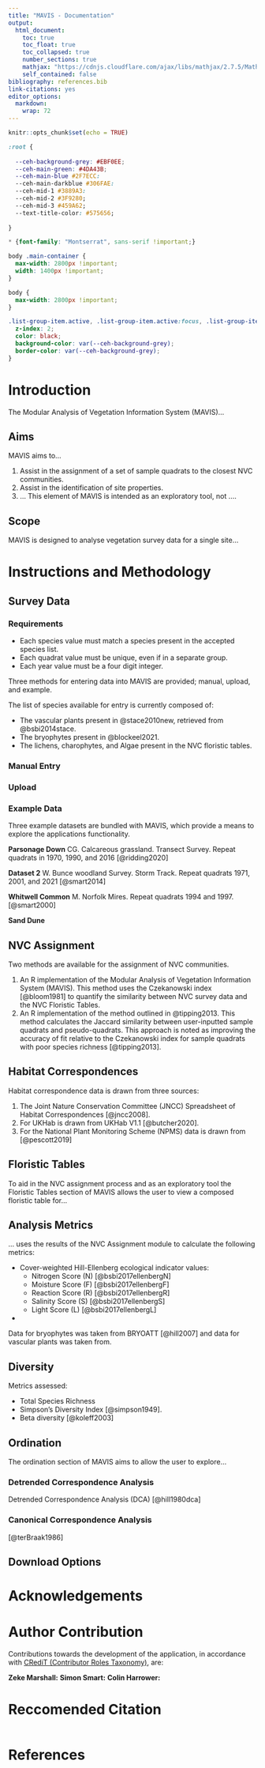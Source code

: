 ```yaml
---
title: "MAVIS - Documentation"
output: 
  html_document:
    toc: true
    toc_float: true
    toc_collapsed: true
    number_sections: true
    mathjax: "https://cdnjs.cloudflare.com/ajax/libs/mathjax/2.7.5/MathJax.js?config=TeX-AMS_CHTML.js"
    self_contained: false
bibliography: references.bib
link-citations: yes
editor_options: 
  markdown: 
    wrap: 72
---
```


```r

knitr::opts_chunk$set(echo = TRUE)

```

```css

:root {
  
  --ceh-background-grey: #EBF0EE;
  --ceh-main-green: #4DA43B;
  --ceh-main-blue #2F7ECC:
  --ceh-main-darkblue #306FAE:
  --ceh-mid-1 #3889A3:
  --ceh-mid-2 #3F9280;
  --ceh-mid-3 #459A62;
  --text-title-color: #575656;
  
}

* {font-family: "Montserrat", sans-serif !important;}

body .main-container {
  max-width: 2800px !important;
  width: 1400px !important;
}

body {
  max-width: 2800px !important;
}

.list-group-item.active, .list-group-item.active:focus, .list-group-item.active:hover {
  z-index: 2;
  color: black;
  background-color: var(--ceh-background-grey);
  border-color: var(--ceh-background-grey);
}

```

# Introduction
The Modular Analysis of Vegetation Information System (MAVIS)...

## Aims

MAVIS aims to...

1. Assist in the assignment of a set of sample quadrats to the closest NVC communities.
2. Assist in the identification of site properties.
3. ... This element of MAVIS is intended as an exploratory tool, not ....

## Scope

MAVIS is designed to analyse vegetation survey data for a single site...

# Instructions and Methodology

## Survey Data

### Requirements

- Each species value must match a species present in the accepted species list.
- Each quadrat value must be unique, even if in a separate group.
- Each year value must be a four digit integer.

Three methods for entering data into MAVIS are provided; manual, upload, and example.

The list of species available for entry is currently composed of:

  - The vascular plants present in @stace2010new, retrieved from @bsbi2014stace.
  - The bryophytes present in @blockeel2021.
  - The lichens, charophytes, and Algae present in the NVC floristic tables.


### Manual Entry

### Upload

### Example Data

Three example datasets are bundled with MAVIS, which provide a means to explore
the applications functionality.

**Parsonage Down**
CG. Calcareous grassland. Transect Survey. Repeat quadrats in 1970, 1990, and 2016 [@ridding2020]

**Dataset 2**
W. Bunce woodland Survey. Storm Track. Repeat quadrats 1971, 2001, and 2021 [@smart2014]

**Whitwell Common**
M. Norfolk Mires. Repeat quadrats 1994 and 1997. [@smart2000]

**Sand Dune**


## NVC Assignment

Two methods are available for the assignment of NVC communities.

1.  An R implementation of the Modular Analysis of Vegetation Information System 
    (MAVIS). This method uses the Czekanowski index [@bloom1981] to 
    quantify the similarity between NVC survey data and the NVC Floristic 
    Tables.
2.  An R implementation of the method outlined in @tipping2013.
    This method calculates
    the Jaccard similarity between user-inputted sample quadrats and 
    pseudo-quadrats. This approach is noted as improving the accuracy of fit 
    relative to the Czekanowski index for sample quadrats with poor species
    richness [@tipping2013].

## Habitat Correspondences

Habitat correspondence data is drawn from three sources:

1. The Joint Nature Conservation Committee (JNCC) Spreadsheet of Habitat Correspondences [@jncc2008].
2. For UKHab is drawn from UKHab V1.1 [@butcher2020].
3. For the National Plant Monitoring Scheme (NPMS) data is drawn from [@pescott2019]

## Floristic Tables

To aid in the NVC assignment process and as an exploratory tool the Floristic Tables
section of MAVIS allows the user to view a composed floristic table for...

## Analysis Metrics

... uses the results of the NVC Assignment module to calculate the following
metrics:

- Cover-weighted Hill-Ellenberg ecological indicator values:
  - Nitrogen Score (N) [@bsbi2017ellenbergN]
  - Moisture Score (F) [@bsbi2017ellenbergF]
  - Reaction Score (R) [@bsbi2017ellenbergR]
  - Salinity Score (S) [@bsbi2017ellenbergS]
  - Light Score (L) [@bsbi2017ellenbergL]
- 

Data for bryophytes was taken from BRYOATT [@hill2007] and data for vascular plants
was taken from.

## Diversity

Metrics assessed:

- Total Species Richness
- Simpson's Diversity Index [@simpson1949].
- Beta diversity [@koleff2003]

## Ordination

The ordination section of MAVIS aims to allow the user to explore...

### Detrended Correspondence Analysis

Detrended Correspondence Analysis (DCA) [@hill1980dca]

### Canonical Correspondence Analysis

[@terBraak1986]

## Download Options

# Acknowledgements

# Author Contribution

Contributions towards the development of the application, in accordance with [CRediT (Contributor Roles Taxonomy)](https://credit.niso.org/), are:

**Zeke Marshall:**
**Simon Smart:**
**Colin Harrower:**


# Reccomended Citation

```r



```




# References
